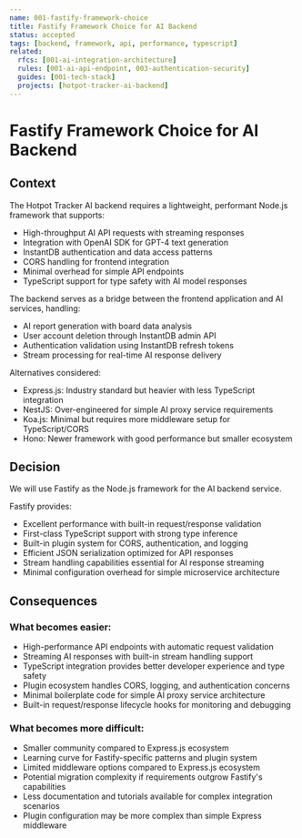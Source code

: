 ```yaml
---
name: 001-fastify-framework-choice
title: Fastify Framework Choice for AI Backend
status: accepted
tags: [backend, framework, api, performance, typescript]
related:
  rfcs: [001-ai-integration-architecture]
  rules: [001-ai-api-endpoint, 003-authentication-security]
  guides: [001-tech-stack]
  projects: [hotpot-tracker-ai-backend]
---
```


# Fastify Framework Choice for AI Backend

## Context

The Hotpot Tracker AI backend requires a lightweight, performant Node.js framework that supports:

- High-throughput AI API requests with streaming responses
- Integration with OpenAI SDK for GPT-4 text generation
- InstantDB authentication and data access patterns
- CORS handling for frontend integration
- Minimal overhead for simple API endpoints
- TypeScript support for type safety with AI model responses

The backend serves as a bridge between the frontend application and AI services, handling:
- AI report generation with board data analysis
- User account deletion through InstantDB admin API
- Authentication validation using InstantDB refresh tokens
- Stream processing for real-time AI response delivery

Alternatives considered:
- Express.js: Industry standard but heavier with less TypeScript integration
- NestJS: Over-engineered for simple AI proxy service requirements
- Koa.js: Minimal but requires more middleware setup for TypeScript/CORS
- Hono: Newer framework with good performance but smaller ecosystem

## Decision

We will use Fastify as the Node.js framework for the AI backend service.

Fastify provides:
- Excellent performance with built-in request/response validation
- First-class TypeScript support with strong type inference
- Built-in plugin system for CORS, authentication, and logging
- Efficient JSON serialization optimized for API responses
- Stream handling capabilities essential for AI response streaming
- Minimal configuration overhead for simple microservice architecture

## Consequences

### What becomes easier:

- High-performance API endpoints with automatic request validation
- Streaming AI responses with built-in stream handling support
- TypeScript integration provides better developer experience and type safety
- Plugin ecosystem handles CORS, logging, and authentication concerns
- Minimal boilerplate code for simple AI proxy service architecture
- Built-in request/response lifecycle hooks for monitoring and debugging

### What becomes more difficult:

- Smaller community compared to Express.js ecosystem
- Learning curve for Fastify-specific patterns and plugin system
- Limited middleware options compared to Express.js ecosystem
- Potential migration complexity if requirements outgrow Fastify's capabilities
- Less documentation and tutorials available for complex integration scenarios
- Plugin configuration may be more complex than simple Express middleware
